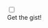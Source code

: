 ```{=html}
 <div class="toggle-container">
  <div class="form-check form-switch">
    <input class="form-check-input" type="checkbox" id="toggle-button-checkbox">
    <label class="form-check-label" for="toggle-button-checkbox"></label>
  </div>
  <span class="toggle-label"> <i class="fa-solid fa-highlighter"></i> Get the gist! </span>
</div>
```
